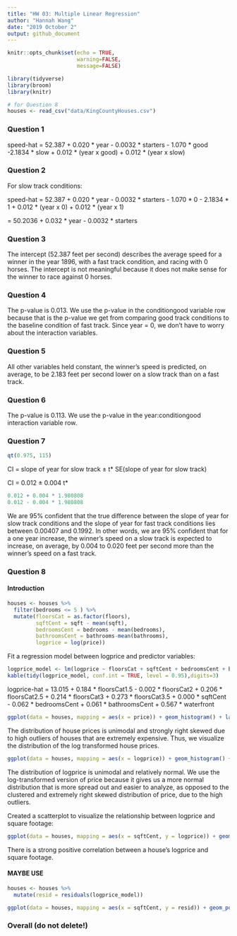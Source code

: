 ```yaml
---
title: "HW 03: Multiple Linear Regression"
author: "Hannah Wang"
date: "2019 October 2"
output: github_document
---
```


```r
knitr::opts_chunk$set(echo = TRUE,
                      warning=FALSE,
                      message=FALSE)
```

```r
library(tidyverse)
library(broom)
library(knitr) 
```

```r
# for Question 8
houses <- read_csv("data/KingCountyHouses.csv")
```

### Question 1

speed-hat = 52.387 + 0.020 * year - 0.0032 * starters - 1.070	* good -2.1834 * slow + 0.012 * (year x good) + 0.012 * (year x slow)

### Question 2

For slow  track conditions: 

speed-hat = 52.387 + 0.020 * year - 0.0032 * starters - 1.070	* 0 - 2.1834 * 1 + 0.012 * (year x 0) + 0.012 * (year x 1)

= 50.2036 + 0.032 * year - 0.0032 * starters

### Question 3

The intercept (52.387 feet per second) describes the average speed for a winner in the year 1896, with a fast track condition, and racing with 0 horses. The intercept is not meaningful because it does not make sense for the winner to race against 0 horses.

### Question 4

The p-value is 0.013. We use the p-value in the conditiongood variable row because that is the p-value we get from comparing good track conditions to the baseline condition of fast track. Since year = 0, we don't have to worry about the interaction variables.

### Question 5

All other variables held constant, the winner's speed is predicted, on average, to be 2.183 feet per second lower on a slow track than on a fast track.

### Question 6

The p-value is 0.113. We use the p-value in the year:conditiongood interaction variable row.

### Question 7 

```r
qt(0.975, 115)
```

CI = slope of year for slow track ± t* SE(slope of year for slow track)

CI = 0.012 ± 0.004 t*

```r
0.012 + 0.004 * 1.980808
0.012 - 0.004 * 1.980808
```

We are 95% confident that the true difference between the slope of year for slow track conditions and the slope of year for fast track conditions lies between 0.00407 and 0.1992. In other words, we are 95% confident that for a one year increase, the winner's speed on a slow track is expected to increase, on average, by 0.004 to 0.020 feet per second more than the winner's speed on a fast track.

### Question 8

#### Introduction

```r
houses <- houses %>%
  filter(bedrooms <= 5 ) %>%
  mutate(floorsCat = as.factor(floors), 
         sqftCent = sqft - mean(sqft), 
         bedroomsCent = bedrooms - mean(bedrooms),
         bathroomsCent = bathrooms-mean(bathrooms),
         logprice = log(price))
```

Fit a regression model between logprice and predictor variables:

```r
logprice_model <- lm(logprice ~ floorsCat + sqftCent + bedroomsCent + bathroomsCent + waterfront, data = houses)
kable(tidy(logprice_model, conf.int = TRUE, level = 0.95),digits=3)
```

logprice-hat = 13.015 + 0.184 * floorsCat1.5 - 0.002 * floorsCat2 + 0.206 * floorsCat2.5 + 0.214 * floorsCat3 + 0.273 * floorsCat3.5 + 0.000 * sqftCent - 0.062 * bedroomsCent + 0.061 * bathroomsCent + 0.567 * waterfront

```r
ggplot(data = houses, mapping = aes(x = price)) + geom_histogram() + labs(title = "Distribution of Price for Houses Sold in King County, Washington")
```

The distribution of house prices is unimodal and strongly right skewed due to high outliers of houses that are extremely expensive. Thus, we visualize the distribution of the log transformed house prices.

```r
ggplot(data = houses, mapping = aes(x = logprice)) + geom_histogram() + labs(title = "Distribution of Logprice for Houses Sold in King County, Washington")
```

The distribution of logprice is unimodal and relatively normal. We use the log-transformed version of price because it gives us a more normal distribution that is more spread out and easier to analyze, as opposed to the clustered and extremely right skewed distribution of price, due to the high outliers.

Created a scatterplot to visualize the relationship between logprice and square footage:

```r
ggplot(data = houses, mapping = aes(x = sqftCent, y = logprice)) + geom_point() + labs(title = "Relationship between Logprice and Square Footage")
```

There is a strong positive correlation between a house's logprice and square footage.

#### MAYBE USE

```r
houses <- houses %>%
  mutate(resid = residuals(logprice_model))
```

```r
ggplot(data = houses, mapping = aes(x = sqftCent, y = resid)) + geom_point()
```

### Overall (do not delete!)


